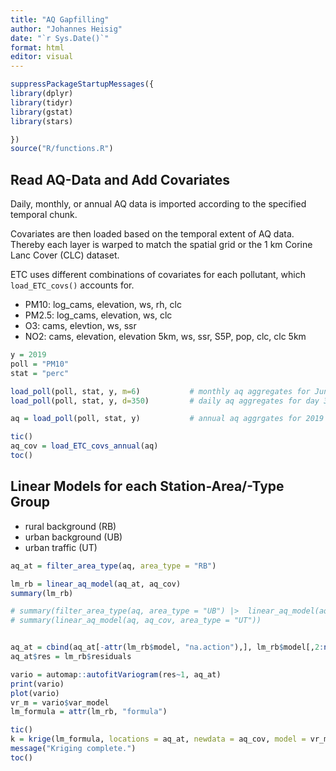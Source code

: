 ```yaml
---
title: "AQ Gapfilling"
author: "Johannes Heisig"
date: "`r Sys.Date()`"
format: html
editor: visual
---
```


```r
suppressPackageStartupMessages({
library(dplyr)
library(tidyr)
library(gstat)
library(stars)

})
source("R/functions.R")
```


## Read AQ-Data and Add Covariates

Daily, monthly, or annual AQ data is imported according to the specified temporal chunk.

Covariates are then loaded based on the temporal extent of AQ data. Thereby each layer is warped to match the spatial grid or the 1 km Corine Lanc Cover (CLC) dataset.

ETC uses different combinations of covariates for each pollutant, which `load_ETC_covs()` accounts for.

- PM10: log_cams, elevation, ws, rh, clc
- PM2.5: log_cams, elevation, ws, clc
- O3: cams, elevtion, ws, ssr 
- NO2: cams, elevation, elevation 5km, ws, ssr, S5P, pop, clc, clc 5km

```r
y = 2019
poll = "PM10"
stat = "perc"

load_poll(poll, stat, y, m=6)           # monthly aq aggregates for June 2019
load_poll(poll, stat, y, d=350)         # daily aq aggregates for day 350 in 2019

aq = load_poll(poll, stat, y)           # annual aq aggrgates for 2019

tic()
aq_cov = load_ETC_covs_annual(aq)
toc()

```


## Linear Models for each Station-Area/-Type Group

- rural background (RB)
- urban background (UB)
- urban traffic (UT)

```r

aq_at = filter_area_type(aq, area_type = "RB")              

lm_rb = linear_aq_model(aq_at, aq_cov)
summary(lm_rb)

# summary(filter_area_type(aq, area_type = "UB") |>  linear_aq_model(aq_cov))
# summary(linear_aq_model(aq, aq_cov, area_type = "UT"))



```

```r
aq_at = cbind(aq_at[-attr(lm_rb$model, "na.action"),], lm_rb$model[,2:ncol(lm_rb$model)])
aq_at$res = lm_rb$residuals

vario = automap::autofitVariogram(res~1, aq_at)
print(vario)
plot(vario)
vr_m = vario$var_model
lm_formula = attr(lm_rb, "formula")

tic()
k = krige(lm_formula, locations = aq_at, newdata = aq_cov, model = vr_m)
message("Kriging complete.")
toc()



```





